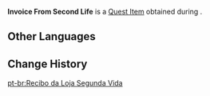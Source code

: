 {{Item Infobox
|id           = 100699
|image        = Item Letter.png
|type         = Quest Items
|description  = The invoice for the furniture that [[Second Life]] purchased from [[Fanmu Carpenter]]'s. It features detailed information regarding that transaction.
|source1      = Obtained during the quest [[A Secretary in a Sea of Humanity]]
}}
'''Invoice From Second Life''' is a [[Quest Item]] obtained during {{Quest|A Secretary in a Sea of Humanity}}.

==Other Languages==
{{Other Languages
|default_hidden = 1
|en      = Invoice From Second Life
|zhs     = 「荣发商铺」的订单收据
|zhs_rm  = "Róngfā Shāngpū" de Dìngdān Shōujù
|zht     = 「榮發商鋪」的訂單收據
|zht_rm  = "Róngfā Shāngpū" de Dìngdān Shōujù
|ja      = 「栄発商店」の領収書
|ja_rm   = "Eihatsu Shouten" no Ryoushuusho
|ko      = 「영발 상점」의 영수증
|ko_rm   = "Yeongbal Sangjeom"ui Yeongsujeung
|es      = Factura de compra de La Segunda Vida
|fr      = Facture de la boutique «&nbsp;Seconde Chance&nbsp;»
|ru      = Заказ магазина «Вторая жизнь»
|th      = ใบเสร็จจากร้าน Second Life
|th_rm   = 
|vi      = Sổ sách đặt hàng của Cửa Hàng Vinh Phát
|de      = Bestellbestätigung von „Glanz und Gedeih“
|id      = Faktur dari Second Life
|pt      = Recibo da Loja Segunda Vida
|tr      = İkinci Hayat'ın Faturası
|it      = Fattura del Seconda Vita
}}

==Change History==
{{Change History|1.2}}

[[pt-br:Recibo da Loja Segunda Vida]]